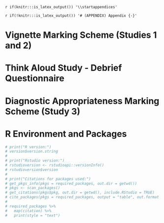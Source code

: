 `r if(knitr:::is_latex_output()) '\\startappendices'`

`r if(!knitr:::is_latex_output()) '# (APPENDIX) Appendix {-}'` 

<!-- If you feel it necessary to include an appendix, it goes here. The first appendix should include the commands above. -->

# Vignette Marking Scheme (Studies 1 and 2)

# Think Aloud Study - Debrief Questionnaire

# Diagnostic Appropriateness Marking Scheme (Study 3)

# R Environment and Packages

```r

# print("R version:")
# version$version.string
# 
# print("Rstudio version:")
# rstudioversion <- rstudioapi::versionInfo()
# rstudioversion$version
# 
# print("Citations for packages used:")
# get_pkgs_info(pkgs = required_packages, out.dir = getwd())
# pkgs <- scan_packages()
# get_citations(pkgs$pkg, out.dir = getwd(), include.RStudio = TRUE)
# cite_packages(pkgs = required_packages, output = "table", out.format = "Rmd", out.dir = getwd())
# 
# required_packages %>%
#   map(citation) %>%
#   print(style = "text")

```

